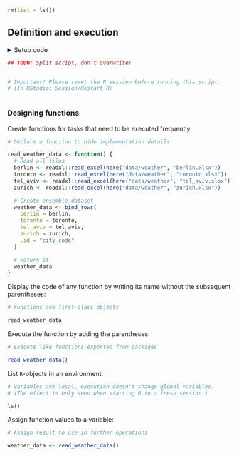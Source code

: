 ```r
rm(list = ls())
```


## Definition and execution

<details><summary>Setup code</summary>
```r
### Definition and execution

```
```r
library(tidyverse)
library(here)
```
</details>


```r
## TODO: Split script, don't overwrite!
```
```r

```


```r
# Important! Please reset the R session before running this script.
# (In RStudio: Session/Restart R)
```
```r

```

### Designing functions

Create functions for tasks that need to be executed frequently.

```r
# Declare a function to hide implementation details
```
```r
read_weather_data <- function() {
  # Read all files
  berlin <- readxl::read_excel(here("data/weather", "berlin.xlsx"))
  toronto <- readxl::read_excel(here("data/weather", "toronto.xlsx"))
  tel_aviv <- readxl::read_excel(here("data/weather", "tel_aviv.xlsx"))
  zurich <- readxl::read_excel(here("data/weather", "zurich.xlsx"))

  # Create ensemble dataset
  weather_data <- bind_rows(
    berlin = berlin,
    toronto = toronto,
    tel_aviv = tel_aviv,
    zurich = zurich,
    .id = "city_code"
  )

  # Return it
  weather_data
}
```

Display the code of any function by writing its name without the subsequent parentheses:

```r
# Functions are first-class objects
```
```r
read_weather_data
```

Execute the function by adding the parentheses:

```r
# Execute like functions exported from packages
```
```r
read_weather_data()
```


List `R`-objects in an environment:

```r
# Variables are local, execution doesn't change global variables.
# (The effect is only seen when starting R in a fresh session.)
```
```r
ls()
```

Assign function values to a variable:

```r
# Assign result to use in further operations
```
```r
weather_data <- read_weather_data()
```

